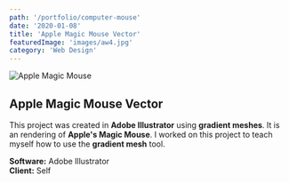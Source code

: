 ```yaml
---
path: '/portfolio/computer-mouse'
date: '2020-01-08'
title: 'Apple Magic Mouse Vector'
featuredImage: 'images/aw4.jpg'
category: 'Web Design'
---
```


![Apple Magic Mouse](aw4.jpg)

## Apple Magic Mouse Vector

This project was created in **Adobe Illustrator** using **gradient meshes**. It is an rendering of **Apple's Magic Mouse**.
I worked on this project to teach myself how to use the **gradient mesh** tool.

**Software:** Adobe Illustrator  
**Client:** Self

